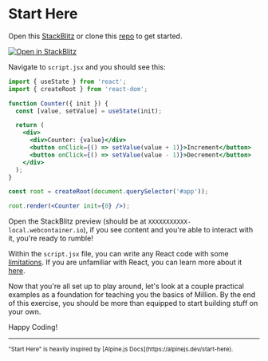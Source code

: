 # Start Here


Open this [StackBlitz](https://stackblitz.com/github/aidenybai/million-react-compat) or clone this [repo](https://github.com/aidenybai/million-react-compat) to get started.

[![Open in StackBlitz](https://developer.stackblitz.com/img/open_in_stackblitz.svg)](https://stackblitz.com/github/aidenybai/million-react-compat)

Navigate to `script.jsx` and you should see this:

```jsx filename="script.jsx"
import { useState } from 'react';
import { createRoot } from 'react-dom';

function Counter({ init }) {
  const [value, setValue] = useState(init);

  return (
    <div>
      <div>Counter: {value}</div>
      <button onClick={() => setValue(value + 1)}>Increment</button>
      <button onClick={() => setValue(value - 1)}>Decrement</button>
    </div>
  );
}

const root = createRoot(document.querySelector('#app'));

root.render(<Counter init={0} />);
```

<ReactCounter init={0} />

Open the StackBlitz preview (should be at `XXXXXXXXXXX-local.webcontainer.io`), if you see content and you're able to interact with it, you're ready to rumble!

Within the `script.jsx` file, you can write any React code with some [limitations](https://github.com/aidenybai/million-react-compat#limitations). If you are unfamiliar with React, you can learn more about it [here](https://reactjs.org/docs/getting-started.html).

Now that you're all set up to play around, let's look at a couple practical examples as a foundation for teaching you the basics of Million. By the end of this exercise, you should be more than equipped to start building stuff on your own.

Happy Coding!

---

<small>
  "Start Here" is heavily inspired by [Alpine.js
  Docs](https://alpinejs.dev/start-here).
</small>
